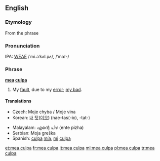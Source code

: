 {{wikipedia|Mea Culpa}}
==English==

===Etymology===
From the {{L.}} phrase

===Pronunciation===
IPA: [[WEAE]] /ˈmi.əˈkʌl.pʌ/, /ˈmaɪ-/

===Phrase===
'''[[mea]] [[culpa]]'''

# My [[fault]], due to my [[error]]; [[my bad]].

====Translations====
{{trans-top|My fault, due to my error}}
* Czech: Moje chyba / Moje vina
* Korean: [[내]] [[탓]]([[이오]]) (nae-tas(-io), -tat-)
{{trans-mid}}
* Malayalam: എന്റെ പിഴ (ente pizha)
* Serbian: Moja greška
* Spanish: [[culpa]] [[mía]], [[mi]] [[culpa]]
{{trans-bottom}}

[[et:mea culpa]]
[[fr:mea culpa]]
[[it:mea culpa]]
[[ml:mea culpa]]
[[pl:mea culpa]]
[[tr:mea culpa]]